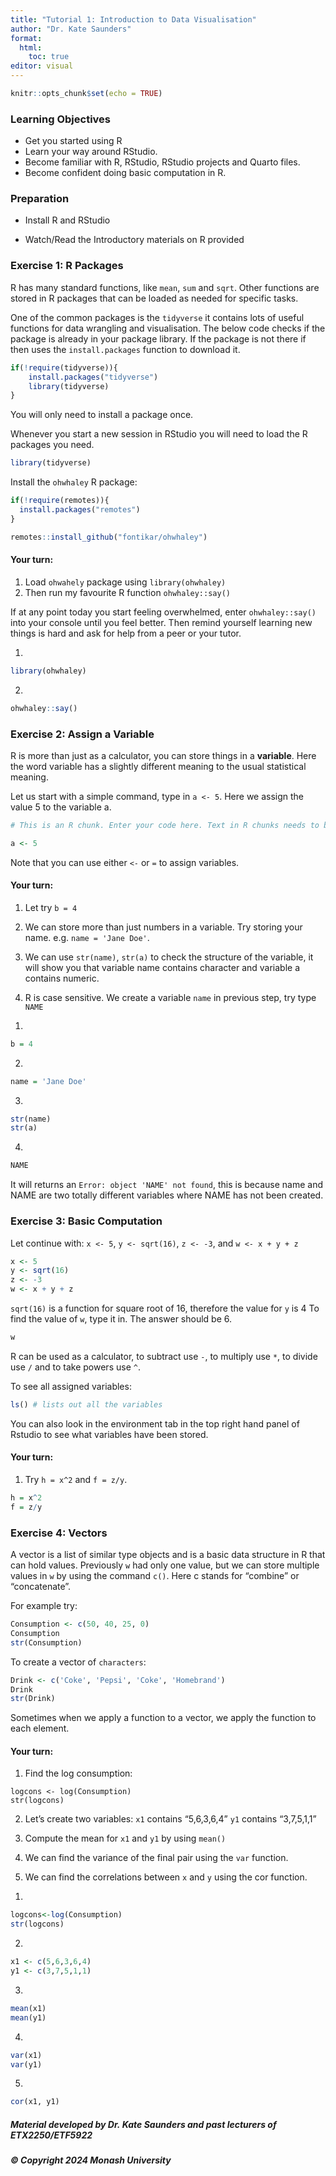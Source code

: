 ```yaml
---
title: "Tutorial 1: Introduction to Data Visualisation"
author: "Dr. Kate Saunders"
format: 
  html:
    toc: true
editor: visual
---
```


```r
knitr::opts_chunk$set(echo = TRUE)
```

### Learning Objectives

-   Get you started using R
-   Learn your way around RStudio.
-   Become familiar with R, RStudio, RStudio projects and Quarto files.
-   Become confident doing basic computation in R.

### Preparation

-   Install R and RStudio

-   Watch/Read the Introductory materials on R provided

### Exercise 1: R Packages

R has many standard functions, like `mean`, `sum` and `sqrt`. Other functions are stored in R packages that can be loaded as needed for specific tasks.

One of the common packages is the `tidyverse` it contains lots of useful functions for data wrangling and visualisation. The below code checks if the package is already in your package library. If the package is not there if then uses the `install.packages` function to download it.

```r
if(!require(tidyverse)){
    install.packages("tidyverse")
    library(tidyverse)
}
```

You will only need to install a package once.

Whenever you start a new session in RStudio you will need to load the R packages you need.

```r
library(tidyverse)
```

Install the `ohwhaley` R package:

```r
if(!require(remotes)){
  install.packages("remotes")
}
```

```r
remotes::install_github("fontikar/ohwhaley")
```

#### Your turn:

1.  Load `ohwahely` package using `library(ohwhaley)`
2.  Then run my favourite R function `ohwhaley::say()`

If at any point today you start feeling overwhelmed, enter `ohwhaley::say()` into your console until you feel better. Then remind yourself learning new things is hard and ask for help from a peer or your tutor.

::: {.callout-note collapse="true" title="Solutions" icon="false"}
1.  

```r
library(ohwhaley)
```

2.  

```r
ohwhaley::say()
```
:::

### Exercise 2: Assign a Variable

R is more than just as a calculator, you can store things in a **variable**. Here the word variable has a slightly different meaning to the usual statistical meaning.

Let us start with a simple command, type in `a <- 5`. Here we assign the value 5 to the variable a.

```r
# This is an R chunk. Enter your code here. Text in R chunks needs to be prefaced with a # so that R knows it is not code. You can run this chunk by pressing the green arrow on the top right hand area of the shaded area. You can also press CTRL+Enter (PC) or CMD + Enter (Mac) with your curser on the relevant line.

a <- 5
```

Note that you can use either `<-` or `=` to assign variables.

#### Your turn:

1.  Let try `b = 4`

2.  We can store more than just numbers in a variable. Try storing your name. e.g. `name = 'Jane Doe'`.

3.  We can use `str(name)`, `str(a)` to check the structure of the variable, it will show you that variable name contains character and variable a contains numeric.

4.  R is case sensitive. We create a variable `name` in previous step, try type `NAME`

::: {.callout-note collapse="true" title="Solutions" icon="false"}
1.  

```r
b = 4
```

2.  

```r
name = 'Jane Doe'
```

3.  

```r
str(name)
str(a)
```

4.  

```r
NAME
```

It will returns an `Error: object 'NAME' not found`, this is because name and NAME are two totally different variables where NAME has not been created.
:::

### Exercise 3: Basic Computation

Let continue with: `x <- 5`, `y <- sqrt(16)`, `z <- -3`, and `w <- x + y + z`

```r
x <- 5 
y <- sqrt(16)
z <- -3
w <- x + y + z
```

`sqrt(16)` is a function for square root of 16, therefore the value for `y` is 4 To find the value of `w`, type it in. The answer should be 6.

```r
w
```

R can be used as a calculator, to subtract use `-`, to multiply use `*`, to divide use `/` and to take powers use `^`.

To see all assigned variables:

```r
ls() # lists out all the variables
```

You can also look in the environment tab in the top right hand panel of Rstudio to see what variables have been stored.

#### Your turn:

1.  Try `h = x^2` and `f = z/y`.

::: {.callout-note collapse="true" title="Solutions" icon="false"}
```r
h = x^2
f = z/y
```
:::

### Exercise 4: Vectors

A vector is a list of similar type objects and is a basic data structure in R that can hold values. Previously `w` had only one value, but we can store multiple values in `w` by using the command `c()`. Here c stands for “combine” or “concatenate”.

For example try:

```r
Consumption <- c(50, 40, 25, 0)
Consumption
str(Consumption)
```

To create a vector of `characters`:

```r
Drink <- c('Coke', 'Pepsi', 'Coke', 'Homebrand')
Drink
str(Drink)
```

Sometimes when we apply a function to a vector, we apply the function to each element.

#### Your turn:

1.  Find the log consumption:

`logcons <- log(Consumption)`\
`str(logcons)`

2.  Let's create two variables: `x1` contains "5,6,3,6,4" `y1` contains "3,7,5,1,1"

3.  Compute the mean for `x1` and `y1` by using `mean()`

4.  We can find the variance of the final pair using the `var` function.

5.  We can find the correlations between `x` and `y` using the cor function.

::: {.callout-note collapse="true" title="Solutions" icon="false"}
1.  

```r
logcons<-log(Consumption)
str(logcons)
```

2.  

```r
x1 <- c(5,6,3,6,4)
y1 <- c(3,7,5,1,1)
```

3.  

```r
mean(x1)
mean(y1)
```

4.  

```r
var(x1)
var(y1)
```

5.  

```r
cor(x1, y1)
```
:::

##### Material developed by Dr. Kate Saunders and past lecturers of ETX2250/ETF5922

##### © Copyright 2024 Monash University
